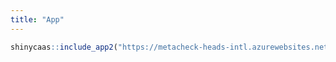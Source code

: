 ```yaml
---
title: "App"
---
```


```r
shinycaas::include_app2("https://metacheck-heads-intl.azurewebsites.net")
```
